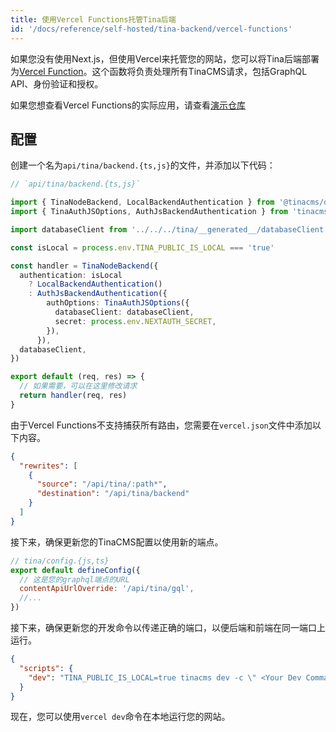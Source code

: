 ```yaml
---
title: 使用Vercel Functions托管Tina后端
id: '/docs/reference/self-hosted/tina-backend/vercel-functions'
---
```


如果您没有使用Next.js，但使用Vercel来托管您的网站，您可以将Tina后端部署为[Vercel Function](https://vercel.com/docs/functions/serverless-functions)。这个函数将负责处理所有TinaCMS请求，包括GraphQL API、身份验证和授权。

如果您想查看Vercel Functions的实际应用，请查看[演示仓库](https://github.com/tinacms/tina-self-hosted-static-demo)

## 配置

创建一个名为`api/tina/backend.{ts,js}`的文件，并添加以下代码：

```ts
// `api/tina/backend.{ts,js}`

import { TinaNodeBackend, LocalBackendAuthentication } from '@tinacms/datalayer'
import { TinaAuthJSOptions, AuthJsBackendAuthentication } from 'tinacms-authjs'

import databaseClient from '../../../tina/__generated__/databaseClient'

const isLocal = process.env.TINA_PUBLIC_IS_LOCAL === 'true'

const handler = TinaNodeBackend({
  authentication: isLocal
    ? LocalBackendAuthentication()
    : AuthJsBackendAuthentication({
        authOptions: TinaAuthJSOptions({
          databaseClient: databaseClient,
          secret: process.env.NEXTAUTH_SECRET,
        }),
      }),
  databaseClient,
})

export default (req, res) => {
  // 如果需要，可以在这里修改请求
  return handler(req, res)
}
```

由于Vercel Functions不支持捕获所有路由，您需要在`vercel.json`文件中添加以下内容。

```json
{
  "rewrites": [
    {
      "source": "/api/tina/:path*",
      "destination": "/api/tina/backend"
    }
  ]
}
```

接下来，确保更新您的TinaCMS配置以使用新的端点。

```js
// tina/config.{js,ts}
export default defineConfig({
  // 这是您的graphql端点的URL
  contentApiUrlOverride: '/api/tina/gql',
  //...
})
```

接下来，确保更新您的开发命令以传递正确的端口，以便后端和前端在同一端口上运行。

```json
{
  "scripts": {
    "dev": "TINA_PUBLIC_IS_LOCAL=true tinacms dev -c \" <Your Dev Command> --port $PORT\""
  }
}
```

现在，您可以使用`vercel dev`命令在本地运行您的网站。